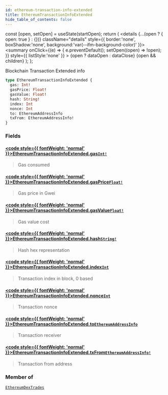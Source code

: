 ```yaml
---
id: ethereum-transaction-info-extended
title: EthereumTransactionInfoExtended
hide_table_of_contents: false
---
```







  const [open, setOpen] = useState(startOpen);
  return (
    <details {...(open ? { open: true } : {})} className="details" style={{ border:'none', boxShadow:'none', background:'var(--ifm-background-color)' }}>
      <summary
        onClick={(e) => {
          e.preventDefault();
          setOpen((open) => !open);
        }}
        style={{ listStyle:'none' }}
      >
      {open ? dataOpen : dataClose}
      </summary>
      {open && children}
    </details>
  );
};








Blockchain Transaction Extended info


```graphql
type EthereumTransactionInfoExtended {
  gas: Int!
  gasPrice: Float!
  gasValue: Float!
  hash: String!
  index: Int
  nonce: Int
  to: EthereumAddressInfo
  txFrom: EthereumAddressInfo!
}
```




### Fields

#### [<code style={{ fontWeight: 'normal' }}>EthereumTransactionInfoExtended.<b>gas</b></code>](#)<Bullet />[`Int!`](/docs/v1/graphql-reference/scalars/int) <Badge class="badge badge--secondary" text="non-null"/> <Badge class="badge badge--secondary" text="scalar"/> 
> 
> 
> Gas consumed
> 

#### [<code style={{ fontWeight: 'normal' }}>EthereumTransactionInfoExtended.<b>gasPrice</b></code>](#)<Bullet />[`Float!`](/docs/v1/graphql-reference/scalars/float) <Badge class="badge badge--secondary" text="non-null"/> <Badge class="badge badge--secondary" text="scalar"/> 
> 
> 
> Gas price in Gwei
> 

#### [<code style={{ fontWeight: 'normal' }}>EthereumTransactionInfoExtended.<b>gasValue</b></code>](#)<Bullet />[`Float!`](/docs/v1/graphql-reference/scalars/float) <Badge class="badge badge--secondary" text="non-null"/> <Badge class="badge badge--secondary" text="scalar"/> 
> 
> 
> Gas value cost
> 

#### [<code style={{ fontWeight: 'normal' }}>EthereumTransactionInfoExtended.<b>hash</b></code>](#)<Bullet />[`String!`](/docs/v1/graphql-reference/scalars/string) <Badge class="badge badge--secondary" text="non-null"/> <Badge class="badge badge--secondary" text="scalar"/> 
> 
> 
> Hash hex representation
> 

#### [<code style={{ fontWeight: 'normal' }}>EthereumTransactionInfoExtended.<b>index</b></code>](#)<Bullet />[`Int`](/docs/v1/graphql-reference/scalars/int) <Badge class="badge badge--secondary" text="scalar"/> 
> 
> 
> Transaction index in block, 0 based
> 

#### [<code style={{ fontWeight: 'normal' }}>EthereumTransactionInfoExtended.<b>nonce</b></code>](#)<Bullet />[`Int`](/docs/v1/graphql-reference/scalars/int) <Badge class="badge badge--secondary" text="scalar"/> 
> 
> 
> Transaction nonce
> 

#### [<code style={{ fontWeight: 'normal' }}>EthereumTransactionInfoExtended.<b>to</b></code>](#)<Bullet />[`EthereumAddressInfo`](/docs/v1/graphql-reference/objects/ethereum-address-info) <Badge class="badge badge--secondary" text="object"/> 
> 
> 
> Transaction receiver
> 

#### [<code style={{ fontWeight: 'normal' }}>EthereumTransactionInfoExtended.<b>txFrom</b></code>](#)<Bullet />[`EthereumAddressInfo!`](/docs/v1/graphql-reference/objects/ethereum-address-info) <Badge class="badge badge--secondary" text="non-null"/> <Badge class="badge badge--secondary" text="object"/> 
> 
> 
> Transaction from address
> 



### Member of

[`EthereumDexTrades`](/docs/v1/graphql-reference/objects/ethereum-dex-trades)  <Badge class="secondary" text="object"/>

